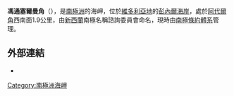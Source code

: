 {{coord|71|18|S|170|11|E|display=title}}

'''馮通塞爾曼角'''（{{lang-en|Von Tunzelman Point}}），是[[南極洲|南極洲]]的海岬，位於[[維多利亞地|維多利亞地]]的[[彭內爾海岸|彭內爾海岸]]，處於[[阿代爾角|阿代爾角]]西南面1.9公里，由[[新西蘭|新西蘭]]南極名稱諮詢委員會命名，現時由[[南極條約體系|南極條約體系]]管理。

==外部連結==
* {{usgs-gazetteer}}

{{Antarctica-geo-stub}}
[[Category:南極洲海岬|Category:南極洲海岬]]